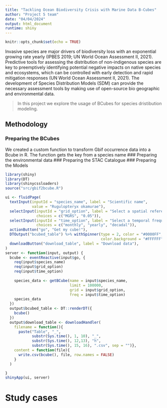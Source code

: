 ```yaml
---
title: "Tackling Ocean Biodiversity Crisis with Marine Data B-Cubes"
author: "Project 5 team"
date: "04/04/2024"
output: html_document
runtime: shiny
---
```


```r
knitr::opts_chunk$set(echo = TRUE)
```

Invasive species are major drivers of biodiversity loss with an exponential growing rate yearly (IPBES 2019; UN World Ocean Assessment II, 2021). Predictive tools for assessing the distribution of non-indigenous species are key to preemptively identifying potential negative impacts on native species and ecosystems, which can be controlled with early detection and rapid mitigation responses (UN World Ocean Assessment II, 2021). The development of Species Distribution Models (SDM) can provide the necessary assessment tools by making use of open-source bio geographic and environmental data.

> In this project we explore the usage of BCubes for species dristibution modeling.

## Methodology
### Preparing the BCubes
We created a custom function to transform Gbif occurrence data into a Bcube in R. The function gets the key from a species name
### Preparing the environmental data
### Preparing the STAC Catalogue
### Preparing the Models


``` r
library(shiny)
library(DT)
library(shinycssloaders)
source("src/gbif2bcube.R")
```
```r
ui <- fluidPage(
  textInput(inputId = "species_name", label = "Scientific name", 
            value = "Rugulopteryx okamurae"),
  selectInput(inputId = "grid_option", label = "Select a spatial reference grid",
              choices = c("MGRS", "0.05")),
  selectInput(inputId = "time_option", label = "Select a temporal frequency",
              choices = c("monthly", "yearly", "decadal")),
  actionButton("go", "Get my cube!"), 
  DTOutput("bcubed_table") %>% withSpinner(type = 2, color = "#0000FF",
                                           color.background = "#FFFFFF"),
  downloadButton("download_table", label = "Download data"),
)
server <- function(input, output) {
  bcube <- eventReactive(input$go, {
    req(input$species_name)
    req(input$grid_option)
    req(input$time_option)
    
    species_data <- getBCube(name = input$species_name, 
                             limit = 100000,
                             grid = input$grid_option,
                             freq = input$time_option)
    species_data
  })
  output$bcubed_table <- DT::renderDT({
    bcube()
  })
  output$download_table <- downloadHandler(
    filename = function(){
      paste("Table", "_", 
            substr(Sys.time(), 1, 10), "_", 
            substr(Sys.time(), 12,13), "h", 
            substr(Sys.time(), 15, 16), ".csv", sep = "")},
    content = function(file){
      write.csv(bcube(), file, row.names = FALSE)
    }
  )

}
shinyApp(ui, server)
```

# Study cases






